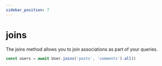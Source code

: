 ```yaml
---
sidebar_position: 7
---
```


# joins

The joins method allows you to join associations as part of your queries.

```ts
const users = await User.joins('posts', 'comments').all()
```
